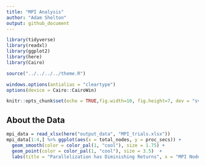 ```yaml
---
title: "MPI Analysis"
author: "Adam Shelton"
output: github_document
---
```


```r
library(tidyverse)
library(readxl)
library(ggplot2)
library(here)
library(Cairo)

source("../../../../theme.R")

windows.options(antialias = "cleartype")
options(device = Cairo::CairoWin)

knitr::opts_chunk$set(echo = TRUE,fig.width=10, fig.height=7, dev = "svg", dpi = 300, fig.pos = 'H', tidy.opts=list(width.cutoff=60), tidy=TRUE)
```

## About the Data
```r
mpi_data = read_xlsx(here("output_data", "MPI_trials.xlsx"))
mpi_data[1:4,] %>% ggplot(aes(x = total_nodes, y = proc_secs)) + 
  geom_smooth(color = color_pal(1, "cool"), size = 1.75) + 
  geom_point(color = color_pal(1, "cool"), size = 3.5)  + 
  labs(title = "Parallelization has Diminishing Returns", x = "MPI Nodes", y = "Running Time (s)") + theme_master(base_size = 22)
```
